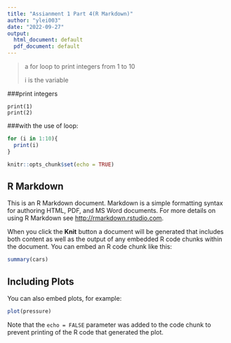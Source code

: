 ---
title: "Assianment 1 Part 4(R Markdown)"
author: "ylei003"
date: "2022-09-27"
output:
  html_document: default
  pdf_document: default
---

> a for loop to print integers from 1 to 10
>
> i is the variable

###print integers
```
print(1)
print(2)
```


###with the use of loop:
```{r quote}
for (i in 1:10){
  print(i)
}

```






```{r setup, include=FALSE}
knitr::opts_chunk$set(echo = TRUE)
```

## R Markdown

This is an R Markdown document. Markdown is a simple formatting syntax for authoring HTML, PDF, and MS Word documents. For more details on using R Markdown see <http://rmarkdown.rstudio.com>.

When you click the **Knit** button a document will be generated that includes both content as well as the output of any embedded R code chunks within the document. You can embed an R code chunk like this:

```{r cars}
summary(cars)
```

## Including Plots

You can also embed plots, for example:

```{r pressure, echo=FALSE}
plot(pressure)
```

Note that the `echo = FALSE` parameter was added to the code chunk to prevent printing of the R code that generated the plot.
